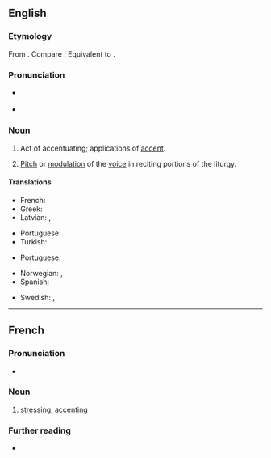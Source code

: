 ==English==

===Etymology===
From {{der|en|LL.|accentuatio}}. Compare {{cog|fr|accentuation}}. Equivalent to {{suffix|en|accentuate|ion}}.

===Pronunciation===
* {{a|US}} {{IPA|en|/ˌæk.ˌsɛn.tʃə.ˈweɪ.ʃən/|/ˌɪk.ˌsɛn.tʃə.ˈweɪ.ʃən/}}
* {{rhymes|en|eɪʃən|s=5}}

===Noun===
{{en-noun|~}}

# Act of accentuating; applications of [[accent]].
# {{lb|en|ecclesiastical|music}} [[pitch|Pitch]] or [[modulation]] of the [[voice]] in reciting portions of the liturgy.

====Translations====
{{trans-top|act of accentuating}}
* French: {{t+|fr|accentuation|f}}
* Greek: {{t+|el|τονισμός|m}}
* Latvian: {{t|lv|akcentuācija|f}}, {{t|lv|akcentēšana|f}}
{{trans-mid}}
* Portuguese: {{t+|pt|acentuação|f}}
* Turkish: {{t+|tr|vurgulama}}
{{trans-bottom}}

{{trans-top|pitch or modulation of the voice}}
* Portuguese: {{t+|pt|acentuação|f}}
{{trans-mid}}
{{trans-bottom}}

{{checktrans-top}}
* Norwegian: {{t|no|betoning|c}}, {{t|no|aksentuering|c}}
* Spanish: {{t+|es|acentuación}}
{{trans-mid}}
* Swedish: {{t+|sv|betoning}}, {{t+|sv|accentuering}}
{{trans-bottom}}

----

==French==

===Pronunciation===
* {{audio|fr|LL-Q150 (fra)-WikiLucas00-accentuation.wav|Audio}}

===Noun===
{{fr-noun|f}}
# [[stressing]], [[accenting]]

===Further reading===
* {{R:TLFi}}